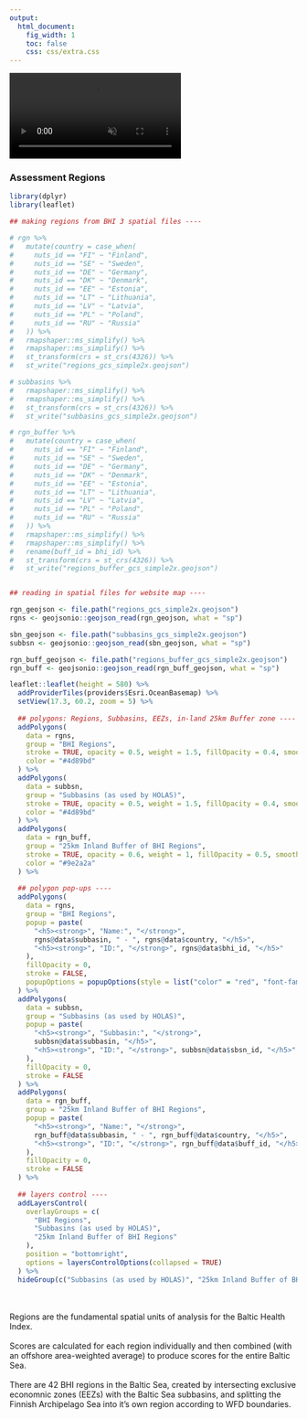 ```yaml
---
output:
  html_document:
    fig_width: 1
    toc: false
    css: css/extra.css
---
```


<!-- <video autoplay muted loop id="myVideo"> -->
<!-- <source src="images/waves-ruvim-miksanskiy-pexels.mp4" type="video/mp4"> -->
<!-- </video> -->

<!-- <video autoplay muted loop id="myVideo"> -->
<!-- <source src="images/cliffs-rodnae-pexels.mp4" type="video/mp4"> -->
<!-- </video> -->

<video autoplay muted loop id="myVideo">
<source src="images/sea-ad-urpina-pexels.mp4" type="video/mp4">
</video>

<h3 class="header">  
Assessment Regions
</h3>

<div class="rgncontainer">
<div class="rgnmap">

```r
library(dplyr)
library(leaflet)

## making regions from BHI 3 spatial files ----

# rgn %>%
#   mutate(country = case_when(
#     nuts_id == "FI" ~ "Finland",
#     nuts_id == "SE" ~ "Sweden",
#     nuts_id == "DE" ~ "Germany",
#     nuts_id == "DK" ~ "Denmark",
#     nuts_id == "EE" ~ "Estonia",
#     nuts_id == "LT" ~ "Lithuania",
#     nuts_id == "LV" ~ "Latvia",
#     nuts_id == "PL" ~ "Poland",
#     nuts_id == "RU" ~ "Russia"
#   )) %>%
#   rmapshaper::ms_simplify() %>%
#   rmapshaper::ms_simplify() %>%
#   st_transform(crs = st_crs(4326)) %>%
#   st_write("regions_gcs_simple2x.geojson")

# subbasins %>% 
#   rmapshaper::ms_simplify() %>%
#   rmapshaper::ms_simplify() %>%
#   st_transform(crs = st_crs(4326)) %>%
#   st_write("subbasins_gcs_simple2x.geojson")

# rgn_buffer %>%
#   mutate(country = case_when(
#     nuts_id == "FI" ~ "Finland",
#     nuts_id == "SE" ~ "Sweden",
#     nuts_id == "DE" ~ "Germany",
#     nuts_id == "DK" ~ "Denmark",
#     nuts_id == "EE" ~ "Estonia",
#     nuts_id == "LT" ~ "Lithuania",
#     nuts_id == "LV" ~ "Latvia",
#     nuts_id == "PL" ~ "Poland",
#     nuts_id == "RU" ~ "Russia"
#   )) %>%
#   rmapshaper::ms_simplify() %>%
#   rmapshaper::ms_simplify() %>%
#   rename(buff_id = bhi_id) %>%
#   st_transform(crs = st_crs(4326)) %>%
#   st_write("regions_buffer_gcs_simple2x.geojson")


## reading in spatial files for website map ----

rgn_geojson <- file.path("regions_gcs_simple2x.geojson")
rgns <- geojsonio::geojson_read(rgn_geojson, what = "sp")

sbn_geojson <- file.path("subbasins_gcs_simple2x.geojson")
subbsn <- geojsonio::geojson_read(sbn_geojson, what = "sp")

rgn_buff_geojson <- file.path("regions_buffer_gcs_simple2x.geojson")
rgn_buff <- geojsonio::geojson_read(rgn_buff_geojson, what = "sp")
```

```r
leaflet::leaflet(height = 580) %>%
  addProviderTiles(providers$Esri.OceanBasemap) %>%
  setView(17.3, 60.2, zoom = 5) %>%
  
  ## polygons: Regions, Subbasins, EEZs, in-land 25km Buffer zone ----
  addPolygons(
    data = rgns,
    group = "BHI Regions",
    stroke = TRUE, opacity = 0.5, weight = 1.5, fillOpacity = 0.4, smoothFactor = 0.5,
    color = "#4d89bd"
  ) %>%
  addPolygons(
    data = subbsn,
    group = "Subbasins (as used by HOLAS)",
    stroke = TRUE, opacity = 0.5, weight = 1.5, fillOpacity = 0.4, smoothFactor = 0.5,
    color = "#4d89bd"
  ) %>%
  addPolygons(
    data = rgn_buff,
    group = "25km Inland Buffer of BHI Regions",
    stroke = TRUE, opacity = 0.6, weight = 1, fillOpacity = 0.5, smoothFactor = 0.5,
    color = "#9e2a2a"
  ) %>%
  
  ## polygon pop-ups ----
  addPolygons(
    data = rgns,
    group = "BHI Regions",
    popup = paste(
      "<h5><strong>", "Name:", "</strong>",
      rgns@data$subbasin, " - ", rgns@data$country, "</h5>",
      "<h5><strong>", "ID:", "</strong>", rgns@data$bhi_id, "</h5>"
    ),
    fillOpacity = 0,
    stroke = FALSE,
    popupOptions = popupOptions(style = list("color" = "red", "font-family" = "serif"))
  ) %>%
  addPolygons(
    data = subbsn,
    group = "Subbasins (as used by HOLAS)",
    popup = paste(
      "<h5><strong>", "Subbasin:", "</strong>",
      subbsn@data$subbasin, "</h5>",
      "<h5><strong>", "ID:", "</strong>", subbsn@data$sbsn_id, "</h5>"
    ),
    fillOpacity = 0,
    stroke = FALSE
  ) %>%
  addPolygons(
    data = rgn_buff,
    group = "25km Inland Buffer of BHI Regions",
    popup = paste(
      "<h5><strong>", "Name:", "</strong>",
      rgn_buff@data$subbasin, " - ", rgn_buff@data$country, "</h5>",
      "<h5><strong>", "ID:", "</strong>", rgn_buff@data$buff_id, "</h5>"
    ),
    fillOpacity = 0,
    stroke = FALSE
  ) %>% 
  
  ## layers control ----
  addLayersControl(
    overlayGroups = c(
      "BHI Regions",
      "Subbasins (as used by HOLAS)", 
      "25km Inland Buffer of BHI Regions"
    ),
    position = "bottomright",
    options = layersControlOptions(collapsed = TRUE)
  ) %>% 
  hideGroup(c("Subbasins (as used by HOLAS)", "25km Inland Buffer of BHI Regions"))
```

</div>
<div class="rgntxt">
<br>
<br>
Regions are the fundamental spatial units of analysis for the Baltic Health Index. 
<br>
<br>
Scores are calculated for each region individually and then combined (with an offshore area-weighted average) to produce scores for the entire Baltic Sea.
<br>
<br>
There are 42 BHI regions in the Baltic Sea, created by intersecting exclusive economnic zones (EEZs) with the Baltic Sea subbasins, and splitting the Finnish Archipelago Sea into it's own region according to WFD boundaries.
</div>
</div>

